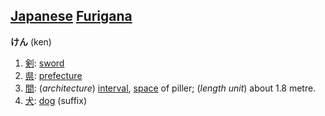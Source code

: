 == [[Japanese]] [[Furigana]] ==          

'''けん''' (ken)

# [[剣]]: [[sword]]
# [[県]]: [[prefecture]]
# [[間]]: (''architecture'') [[interval]], [[space]] of piller; (''length unit'') about 1.8 metre.
# [[犬]]: [[dog]] (suffix)
